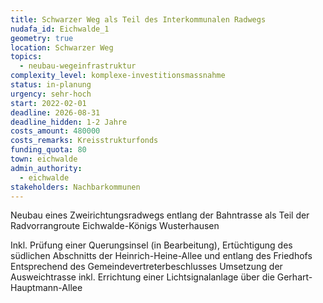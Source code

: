 ```yaml
---
title: Schwarzer Weg als Teil des Interkommunalen Radwegs
nudafa_id: Eichwalde_1
geometry: true
location: Schwarzer Weg
topics:
  - neubau-wegeinfrastruktur
complexity_level: komplexe-investitionsmassnahme
status: in-planung
urgency: sehr-hoch
start: 2022-02-01
deadline: 2026-08-31
deadline_hidden: 1-2 Jahre
costs_amount: 480000
costs_remarks: Kreisstrukturfonds
funding_quota: 80
town: eichwalde
admin_authority:
  - eichwalde
stakeholders: Nachbarkommunen
---
```

Neubau eines Zweirichtungsradwegs entlang der Bahntrasse als Teil der Radvorrangroute Eichwalde-Königs Wusterhausen

Inkl. Prüfung einer Querungsinsel (in Bearbeitung), Ertüchtigung des südlichen Abschnitts der Heinrich-Heine-Allee und entlang des Friedhofs\
Entsprechend des Gemeindevertreterbeschlusses Umsetzung der Ausweichtrasse inkl. Errichtung einer Lichtsignalanlage über die Gerhart-Hauptmann-Allee
